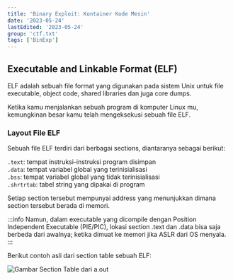 ```yaml
---
title: 'Binary Exploit: Kontainer Kode Mesin'
date: '2023-05-24'
lastEdited: '2023-05-24'
group: 'ctf.txt'
tags: ['BinExp']
---
```



## Executable and Linkable Format (ELF)

ELF adalah sebuah file format yang digunakan pada sistem Unix untuk
file executable, object code, shared libraries dan juga core dumps.

Ketika kamu menjalankan sebuah program di komputer Linux mu, kemungkinan
besar kamu telah mengeksekusi sebuah file ELF.

### Layout File ELF

Sebuah file ELF terdiri dari berbagai sections, diantaranya sebagai berikut:

`.text`: tempat instruksi-instruksi program disimpan  
`.data`: tempat variabel global yang terinisialisasi  
`.bss`: tempat variabel global yang tidak terinisialisasi  
`.shrtrtab`: tabel string yang dipakai di program  

Setiap section tersebut mempunyai address yang menunjukkan dimana section
tersebut berada di memori.

:::info
Namun, dalam executable yang dicompile dengan Position Independent Executable
(PIE/PIC), lokasi section .text dan .data bisa saja berbeda dari awalnya; ketika
dimuat ke memori jika ASLR dari OS menyala.
:::

Berikut contoh asli dari section table sebuah ELF:

![Gambar Section Table dari a.out](/assets/elf-section-table.png)
